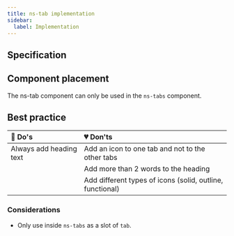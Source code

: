 ```yaml
---
title: ns-tab implementation
sidebar:
  label: Implementation
---
```



## Specification

<Specification name="ns-tab" />

## Component placement

The ns-tab component can only be used in the `ns-tabs` component.

## Best practice

| 💚 Do's | 💔 Don'ts |
| :--- | :--- |
| Always add heading text | Add an icon to one tab and not to the other tabs |
|  | Add more than 2 words to the heading |
|  | Add different types of icons (solid, outline, functional) |

### Considerations

* Only use inside `ns-tabs` as a slot of `tab`.
